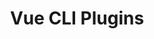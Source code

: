 ---
id: "vue_tf_med_007"
questionType: "TRUE_FALSE"
title: "Vue CLI Plugins"
statement: "You can add Vue CLI plugins using the vue add command."
difficulty: "MEDIUM"
category: "Vue"
correctAnswer: true
explanation: "vue add installs and configures CLI plugins."
---